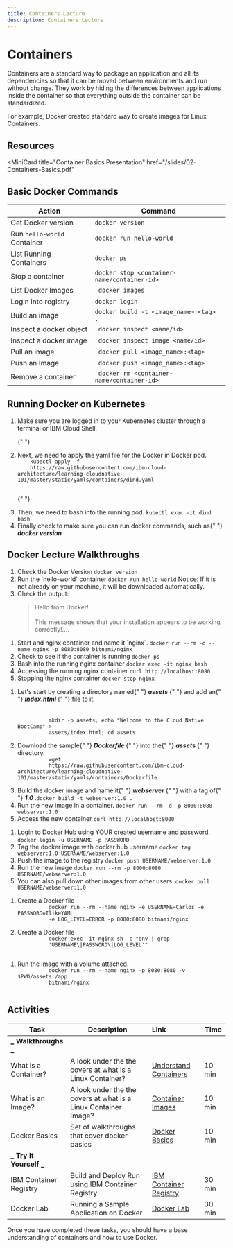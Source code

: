 ```yaml
---
title: Containers Lecture
description: Containers Lecture
---
```


# Containers

Containers are a standard way to package an application and all its dependencies so that it can be moved between environments and run without change. They work by hiding the differences between applications inside the container so that everything outside the container can be standardized.

For example, Docker created standard way to create images for Linux Containers.

## Resources

<MiniCard
  title="Container Basics Presentation"
  href="/slides/02-Containers-Basics.pdf"
></MiniCard>

## Basic Docker Commands

| Action                      | Command                                     |
| --------------------------- | ------------------------------------------- |
| Get Docker version          | `docker version`                            |
| Run `hello-world` Container | `docker run hello-world`                    |
| List Running Containers     | `docker ps`                                 |
| Stop a container            | `docker stop <container-name/container-id>` |
| List Docker Images          | ` docker images`                            |
| Login into registry         | `docker login`                              |
| Build an image              | `docker build -t <image_name>:<tag> .`      |
| Inspect a docker object     | ` docker inspect <name/id>`                 |
| Inspect a docker image      | ` docker inspect image <name/id>`           |
| Pull an image               | ` docker pull <image_name>:<tag>`           |
| Push an Image               | ` docker push <image_name>:<tag>`           |
| Remove a container          | ` docker rm <container-name/container-id>`  |

## Running Docker on Kubernetes

<ol>
  <li>
    Make sure you are logged in to your Kubernetes cluster through a terminal or
    IBM Cloud Shell.
  </li>


{" "}

<li>
  Next, we need to apply the yaml file for the Docker in Docker pod.
  <code>
    kubectl apply -f
    https://raw.githubusercontent.com/ibm-cloud-architecture/learning-cloudnative-101/master/static/yamls/containers/dind.yaml
  </code>
</li>

{" "}

<li>
  Then, we need to bash into the running pod.
  <code>kubectl exec -it dind bash</code>
</li>

  <li>
    Finally check to make sure you can run docker commands, such as{" "}
    <strong>
      <em>docker version</em>
    </strong>
  </li>
</ol>


## Docker Lecture Walkthroughs

<Accordion>
  <AccordionItem title="Verify Docker Installation">
    <ol>
      <li>
        Check the Docker Version
        <code>docker version</code>
      </li>
      <li>
        Run the `hello-world` container
        <code>docker run hello-world</code>
        <InlineNotification>
          Notice: If it is not already on your machine, it will be downloaded
          automatically.
        </InlineNotification>
      </li>
      <li>
        Check the output:
        <blockquote>
          Hello from Docker! <br></br>
          This message shows that your installation appears to be working
          correctly!....
        </blockquote>
      </li>
    </ol>
  </AccordionItem>
  <AccordionItem title="Running a Basic Container">
    <ol>
      <li>
        Start and nginx container and name it `nginx`.
        <code>docker run --rm -d --name nginx -p 8080:8080 bitnami/nginx</code>
      </li>
      <li>
        Check to see if the container is running
        <code>docker ps</code>
      </li>
      <li>
        Bash into the running nginx container
        <code>docker exec -it nginx bash</code>
      </li>
      <li>
        Accessing the running nginx container
        <code>curl http://localhost:8080</code>
      </li>
      <li>
        Stopping the nginx container
        <code>docker stop nginx</code>
      </li>
    </ol>
  </AccordionItem>
  <AccordionItem title="Building and Running a Docker Image">
    <ol>
      <li>
        Let's start by creating a directory named{" "}
        <strong>
          <em>assets</em>
        </strong>{" "}
        and add an{" "}
        <strong>
          <em>index.html</em>
        </strong>{" "}
        file to it. <br></br>
        <code>
          mkdir -p assets; echo "Welcome to the Cloud Native BootCamp" >
          assets/index.html; cd assets
        </code>
      </li>
      <li>
        Download the sample{" "}
        <strong>
          <em>Dockerfile</em>
        </strong>{" "}
        into the{" "}
        <strong>
          <em>assets</em>
        </strong>{" "}
        directory.
        <code>
          wget
          https://raw.githubusercontent.com/ibm-cloud-architecture/learning-cloudnative-101/master/static/yamls/containers/Dockerfile
        </code>
      </li>
      <li>
        Build the docker image and name it{" "}
        <strong>
          <em>webserver</em>
        </strong>{" "}
        with a tag of{" "}
        <strong>
          <em>1.0</em>
        </strong>
        .<code>docker build -t webserver:1.0 .</code>
      </li>
      <li>
        Run the new image in a container.
        <code>docker run --rm -d -p 8000:8080 webserver:1.0</code>
      </li>
      <li>
        Access the new container
        <code>curl http://localhost:8000</code>
      </li>
    </ol>
  </AccordionItem>
  <AccordionItem title="Pushing to a Container Registry">
    <ol>
      <li>
        Login to Docker Hub using YOUR created username and password.
        <code>docker login -u USERNAME -p PASSWORD</code>
      </li>
      <li>
        Tag the docker image with docker hub username
        <code>docker tag webserver:1.0 USERNAME/webserver:1.0</code>
      </li>
      <li>
        Push the image to the registry
        <code>docker push USERNAME/webserver:1.0</code>
      </li>
      <li>
        Run the new image
        <code>docker run --rm -p 8000:8080 USERNAME/webserver:1.0</code>
      </li>
      <li>
        You can also pull down other images from other users.
        <code>docker pull USERNAME/webserver:1.0</code>
      </li>
    </ol>
  </AccordionItem>
  <AccordionItem title="Adding Environment Variables for your Container.">
    <ol>
      <li>
        Create a Docker file
        <code>
          docker run --rm --name nginx -e USERNAME=Carlos -e PASSWORD=IlikeYAML
          -e LOG_LEVEL=ERROR -p 8080:8080 bitnami/nginx
        </code>
      </li>
      <li>
        Create a Docker file
        <code>
          docker exec -it nginx sh -c "env | grep
          'USERNAME\|PASSWORD\|LOG_LEVEL'"
        </code>
      </li>
    </ol>
  </AccordionItem>
  <AccordionItem title="Running a Container with a Mounted Volume">
    <ol>
      <li>
        Run the image with a volume attached.
        <code>
          docker run --rm --name nginx -p 8080:8080 -v $PWD/assets:/app
          bitnami/nginx
        </code>
      </li>
    </ol>
  </AccordionItem>
</Accordion>

## Activities

| Task                    | Description                                                     | Link                                                                                                                         | Time   |
| ----------------------- | --------------------------------------------------------------- | :--------------------------------------------------------------------------------------------------------------------------- | ------ |
| **_ Walkthroughs _**    |                                                                 |                                                                                                                              |        |
| What is a Container?    | A look under the the covers at what is a Linux Container?       | <a href="https://www.katacoda.com/courses/container-runtimes/what-is-a-container" target="_blank">Understand Containers</a>  | 10 min |
| What is an Image?       | A look under the the covers at what is a Linux Container Image? | <a href="https://www.katacoda.com/courses/container-runtimes/what-is-a-container-image" target="_blank">Container Images</a> | 10 min |
| Docker Basics           | Set of walkthroughs that cover docker basics                    | <a href="https://www.katacoda.com/courses/docker" target="_blank">Docker Basics</a>                                          | 10 min |
| **_ Try It Yourself _** |                                                                 |                                                                                                                              |        |
| IBM Container Registry  | Build and Deploy Run using IBM Container Registry               | [IBM Container Registry](./activities/ibmcloud-cr)                                                                           | 30 min |
| Docker Lab              | Running a Sample Application on Docker                          | [Docker Lab](./activities/)                                                                                                  | 30 min |

Once you have completed these tasks, you should have a base understanding of containers and how to use Docker.
